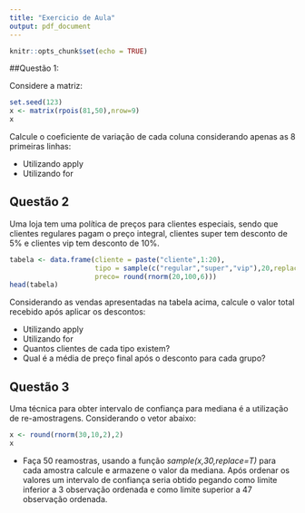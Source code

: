 ```yaml
---
title: "Exercicio de Aula"
output: pdf_document
---
```


```r
knitr::opts_chunk$set(echo = TRUE)
```

##Questão 1:

Considere a matriz:

```r
set.seed(123)
x <- matrix(rpois(81,50),nrow=9)
x
```

Calcule o coeficiente de variação de cada coluna considerando apenas as 8 primeiras linhas:

* Utilizando apply
* Utilizando for

## Questão 2

Uma loja tem uma política de preços para clientes especiais, sendo que clientes regulares pagam o preço integral, clientes super tem desconto de 5% e clientes vip tem desconto de 10%. 

```r
tabela <- data.frame(cliente = paste("cliente",1:20),
                     tipo = sample(c("regular","super","vip"),20,replace = T),
                     preco= round(rnorm(20,100,6)))
head(tabela)
```

Considerando as vendas apresentadas na tabela acima, calcule o valor total recebido após aplicar os descontos:

* Utilizando apply
* Utilizando for
\vspace{.5cm}
* Quantos clientes de cada tipo existem?
* Qual é a média de preço final após o desconto para cada grupo?

\newpage

## Questão 3

Uma técnica para obter intervalo de confiança para mediana é a utilização de re-amostragens. Considerando o vetor abaixo:

```r
x <- round(rnorm(30,10,2),2)
x
```

* Faça 50 reamostras, usando a função _sample(x,30,replace=T)_ para cada amostra calcule e armazene o valor da mediana. Após ordenar os valores um intervalo de confiança seria obtido pegando como limite inferior a 3 observação ordenada e como limite superior a 47 observação ordenada.
